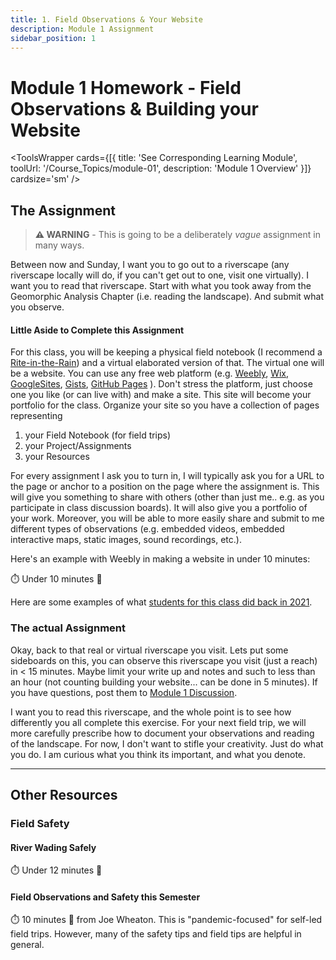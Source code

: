 ```yaml
---
title: 1. Field Observations & Your Website
description: Module 1 Assignment
sidebar_position: 1
---
```

# Module 1 Homework - Field Observations & Building your Website



<ToolsWrapper
  cards={[{
    title: 'See Corresponding Learning Module',
    toolUrl: '/Course_Topics/module-01',
    description: 'Module 1 Overview'
  }]}
  cardsize='sm'
/>


## The Assignment


> **⚠️ WARNING** - This is going to be a deliberately *vague* assignment in many ways.


Between now and Sunday, I want you to go out to a riverscape (any riverscape locally will do, if you can't get out to one, visit one virtually). I want you to read that riverscape. Start with what you took away from the Geomorphic Analysis Chapter (i.e. reading the landscape). And submit what you observe. 

#### Little Aside to Complete this Assignment

For this class, you will be keeping a physical field notebook (I recommend a [Rite-in-the-Rain](https://www.riteintherain.com/4-625x7-side-spiral-notebook)) and a virtual elaborated version of that. The virtual one will be a website. You can use any free web platform (e.g. [Weebly](http://weebly.com), [Wix](https://www.wix.com/), [GoogleSites](https://sites.google.com/new), [Gists](https://gist.github.com/), [GitHub Pages](https://pages.github.com/) ). Don't stress the platform, just choose one you like (or can live with) and make a site. This site will become your portfolio for the class. Organize your site so you have a collection of pages representing

1. your Field Notebook (for field trips)
2. your Project/Assignments
3. your Resources

For every assignment I ask you to turn in, I will typically ask you for a URL to the page or anchor to a position on the page where the assignment is. This will give you something to share with others (other than just me.. e.g. as you participate in class discussion boards). It will also give you a portfolio of your work. Moreover, you will be able to more easily share and submit to me different types of observations (e.g. embedded videos, embedded interactive maps, static images, sound recordings, etc.). 

Here's an example with Weebly in making a website in under 10 minutes:


<YouTubeEmbed videoId="TXwItPNzZow" title="Making a website on Weebly." />
⏱️ Under 10 minutes 🎥


Here are some examples of what [students for this class did back in 2021](/syllabus/2021Spring#the--students-and-their-work). 

### The actual Assignment

Okay, back to that real or virtual riverscape you visit. Lets put some sideboards on this, you can observe this riverscape you visit (just a reach) in < 15 minutes. Maybe limit your write up and notes and such to less than an hour (not counting building your website... can be done in 5 minutes). If you have questions, post them to [Module 1 Discussion](https://usu.instructure.com/courses/778039/discussion_topics/3109450). 

I want you to read this riverscape, and the whole point is to see how differently you all complete this exercise. For your next field trip, we will more carefully prescribe how to document your observations and reading of the landscape. For now, I don't want to stifle your creativity. Just do what you do. I am curious what you think its important, and what you denote. 

------------------------
## Other Resources
### Field Safety

#### River Wading Safely

<YouTubeEmbed videoId="q3FbacAazd4" title="River Wading Safety, By Bill Anable" />
⏱️ Under 12 minutes 🎥

#### Field Observations and Safety this Semester

<YouTubeEmbed
  playlistId="PL0ZiZg4rilzIht40Xxkb-ckpLPvbuzSo5"
  title="Field Observations and Safety this Semester"
/>
⏱️ 10 minutes 🎥 from Joe Wheaton. This is "pandemic-focused" for self-led field trips. However, many of the safety tips and field tips are helpful in general.